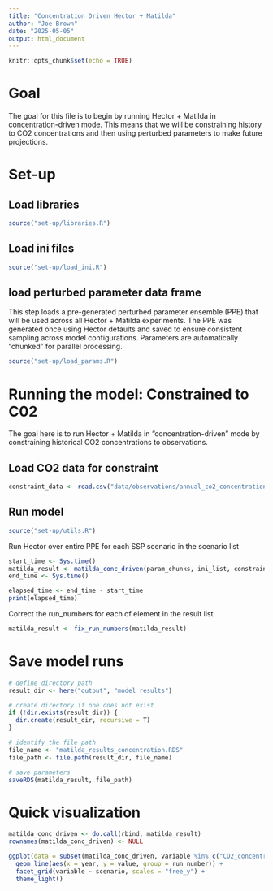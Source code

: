 ```yaml
---
title: "Concentration Driven Hector + Matilda"
author: "Joe Brown"
date: "2025-05-05"
output: html_document
---
```


```r
knitr::opts_chunk$set(echo = TRUE)
```

# Goal

The goal for this file is to begin by running Hector + Matilda in concentration-driven mode. This means that we will be constraining history to CO2 concentrations and then using perturbed parameters to make future projections. 

# Set-up

## Load libraries

```r

source("set-up/libraries.R")

```

## Load ini files

```r

source("set-up/load_ini.R")

```

## load perturbed parameter data frame

This step loads a pre-generated perturbed parameter ensemble (PPE) that will be used across all Hector + Matilda experiments. The PPE was generated once using Hector defaults and saved to ensure consistent sampling across model configurations. Parameters are automatically "chunked" for parallel processing.

```r

source("set-up/load_params.R")

```

# Running the model: Constrained to C02

The goal here is to run Hector + Matilda in "concentration-driven" mode by constraining historical CO2 concentrations to observations.

## Load CO2 data for constraint

```r

constraint_data <- read.csv("data/observations/annual_co2_concentration.csv")

```

## Run model 

```r

source("set-up/utils.R")

```

Run Hector over entire PPE for each SSP scenario in the scenario list

```r
start_time <- Sys.time()
matilda_result <- matilda_conc_driven(param_chunks, ini_list, constraint_data)
end_time <- Sys.time()

elapsed_time <- end_time - start_time
print(elapsed_time)

```

Correct the run_numbers for each of element in the result list

```r

matilda_result <- fix_run_numbers(matilda_result)

```

# Save model runs 

```r
# define directory path
result_dir <- here("output", "model_results")

# create directory if one does not exist
if (!dir.exists(result_dir)) {
  dir.create(result_dir, recursive = T)
}

# identify the file path
file_name <- "matilda_results_concentration.RDS"
file_path <- file.path(result_dir, file_name)

# save parameters
saveRDS(matilda_result, file_path)
```

# Quick visualization

```r
matilda_conc_driven <- do.call(rbind, matilda_result)
rownames(matilda_conc_driven) <- NULL

```

```r
ggplot(data = subset(matilda_conc_driven, variable %in% c("CO2_concentration", "global_tas"))) +
  geom_line(aes(x = year, y = value, group = run_number)) +
  facet_grid(variable ~ scenario, scales = "free_y") +
  theme_light()

```

